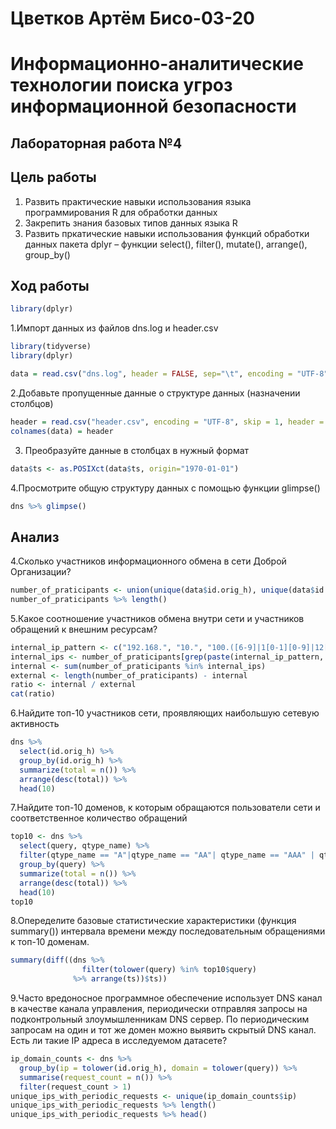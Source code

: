 # Цветков Артём Бисо-03-20

# Информационно-аналитические технологии поиска угроз информационной безопасности

## Лабораторная работа №4

## Цель работы

1.  Развить практические навыки использования языка программирования R
    для обработки данных
2.  Закрепить знания базовых типов данных языка R
3.  Развить пркатические навыки использования функций обработки данных
    пакета dplyr – функции select(), filter(), mutate(), arrange(),
    group_by()
    
## Ход работы

```{r}
library(dplyr)
```

1.Импорт данных из файлов dns.log и header.csv

```{r}
library(tidyverse)
library(dplyr)

data = read.csv("dns.log", header = FALSE, sep="\t", encoding = "UTF-8")
```
2.Добавьте пропущенные данные о структуре данных (назначении столбцов)

```{r}
header = read.csv("header.csv", encoding = "UTF-8", skip = 1, header = FALSE, sep = ',')$V1
colnames(data) = header
```

3.  Преобразуйте данные в столбцах в нужный формат

```{r}
data$ts <- as.POSIXct(data$ts, origin="1970-01-01")
```

4.Просмотрите общую структуру данных с помощью функции glimpse()

```{r}
dns %>% glimpse()
```

## Анализ


4.Сколько участников информационного обмена в сети Доброй Организации?

```{r}
number_of_praticipants <- union(unique(data$id.orig_h), unique(data$id.resp_h))
number_of_praticipants %>% length()
```

5.Какое соотношение участников обмена внутри сети и участников обращений к внешним ресурсам?

```{r}
internal_ip_pattern <- c("192.168.", "10.", "100.([6-9]|1[0-1][0-9]|12[0-7]).", "172.((1[6-9])|(2[0-9])|(3[0-1])).")
internal_ips <- number_of_praticipants[grep(paste(internal_ip_pattern, collapse = "|"), number_of_praticipants)]
internal <- sum(number_of_praticipants %in% internal_ips)
external <- length(number_of_praticipants) - internal
ratio <- internal / external
cat(ratio)
```

6.Найдите топ-10 участников сети, проявляющих наибольшую сетевую активность

```{r}
dns %>% 
  select(id.orig_h) %>% 
  group_by(id.orig_h) %>% 
  summarize(total = n()) %>% 
  arrange(desc(total)) %>% 
  head(10)
```


7.Найдите топ-10 доменов, к которым обращаются пользователи сети и соответственное количество обращений

```{r}
top10 <- dns %>% 
  select(query, qtype_name) %>% 
  filter(qtype_name == "A"|qtype_name == "AA"| qtype_name == "AAA" | qtype_name == "AAAA") %>% 
  group_by(query) %>% 
  summarize(total = n()) %>% 
  arrange(desc(total)) %>% 
  head(10)
top10
```

8.Опеределите базовые статистические характеристики (функция summary()) интервала времени между последовательным обращениями к топ-10 доменам.

```{r}
summary(diff((dns %>% 
                filter(tolower(query) %in% top10$query) 
              %>% arrange(ts))$ts))
```

9.Часто вредоносное программное обеспечение использует DNS канал в качестве канала управления, периодически отправляя запросы на подконтрольный злоумышленникам DNS сервер. По периодическим запросам на один и тот же домен можно выявить скрытый DNS канал. Есть ли такие IP адреса в исследуемом датасете?

```{r}
ip_domain_counts <- dns %>%
  group_by(ip = tolower(id.orig_h), domain = tolower(query)) %>%
  summarise(request_count = n()) %>%
  filter(request_count > 1)
unique_ips_with_periodic_requests <- unique(ip_domain_counts$ip)
unique_ips_with_periodic_requests %>% length()
unique_ips_with_periodic_requests %>% head()
```